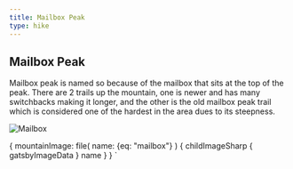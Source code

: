 ```yaml
---
title: Mailbox Peak
type: hike
---
```



<SEO title="Mailbox" />

## Mailbox Peak

<Map title="Mailbox" mapstyle="mapbox://styles/kevek/ckyhun2330gf214pdia09g6qj" Lat={47.4642} Lng={-121.6585} bearing={70} pitch={50} zoom={13}/>

<ExternalLink url="https://www.wta.org/go-hiking/hikes/mailbox-peak-old-trail" text="WTA.org Mailbox Peak - Old Trail hike guide" />

<AllTrailsMap hike="mailbox-peak-old-trail" />

Mailbox peak is named so because of the mailbox that sits at the top of the peak.  There are 2 trails up the mountain, one is newer and has many switchbacks making it longer, and the other is the old mailbox peak trail which is considered one of the hardest in the area dues to its steepness.

<Image img={props.data} alt="Mailbox" description="View of the mailbox on Mailbox Peak" />

  {
    mountainImage: file(
      name: {eq: "mailbox"}
      ) {
      childImageSharp {
        gatsbyImageData
      }
      name
    }
  }
`